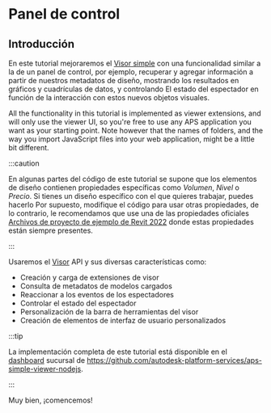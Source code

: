 
# Panel de control

## Introducción

En este tutorial mejoraremos el [Visor simple](../simple-viewer)
con una funcionalidad similar a la de un panel de control, por ejemplo, recuperar y agregar información
a partir de nuestros metadatos de diseño, mostrando los resultados en gráficos y cuadrículas de datos, y controlando
El estado del espectador en función de la interacción con estos nuevos objetos visuales.

All the functionality in this tutorial is implemented as viewer extensions, and will only use
the viewer UI, so you're free to use any APS application you want as your starting point.
Note however that the names of folders, and the way you import JavaScript files into your
web application, might be a little bit different.



:::caution

En algunas partes del código de este tutorial se supone que los elementos de diseño contienen propiedades específicas
como _Volumen_, _Nivel_ o _Precio_. Si tienes un diseño específico con el que quieres trabajar, puedes hacerlo
Por supuesto, modifique el código para usar otras propiedades, de lo contrario, le recomendamos que use una de las propiedades oficiales
[Archivos de proyecto de ejemplo de Revit 2022](https://knowledge.autodesk.com/support/revit/getting-started/caas/CloudHelp/cloudhelp/2022/ENU/Revit-GetStarted/files/GUID-61EF2F22-3A1F-4317-B925-1E85F138BE88-htm.html)
donde estas propiedades están siempre presentes.


:::



<ResponsiveVideo src={PreviewUrl} />

Usaremos el [Visor](https://aps.autodesk.com/en/docs/viewer/v7/developers_guide/overview)
API y sus diversas características como:

- Creación y carga de extensiones de visor
- Consulta de metadatos de modelos cargados
- Reaccionar a los eventos de los espectadores
- Controlar el estado del espectador
- Personalización de la barra de herramientas del visor
- Creación de elementos de interfaz de usuario personalizados



:::tip

La implementación completa de este tutorial está disponible en el [dashboard](https://github.com/autodesk-platform-services/aps-simple-viewer-nodejs/tree/dashboards)
sucursal de https://github.com/autodesk-platform-services/aps-simple-viewer-nodejs.


:::



Muy bien, ¡comencemos!